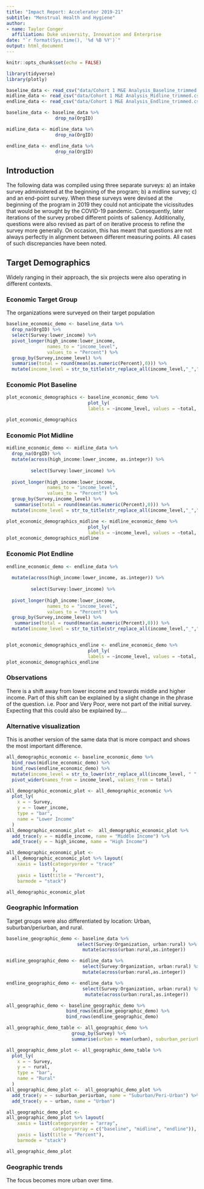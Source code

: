 ```yaml
---
title: "Impact Report: Accelerator 2019-21"
subtitle: "Menstrual Health and Hygiene"
author:
- name: Taylor Conger
  affiliation: Duke university, Innovation and Enterprise
date: "`r format(Sys.time(), '%d %B %Y')`"
output: html_document
---
```


```r
knitr::opts_chunk$set(echo = FALSE)
```


```r
library(tidyverse)
library(plotly)

```


```r
baseline_data <- read_csv("data/Cohort 1 M&E Analysis_Baseline_trimmed.csv", show_col_types = FALSE)
midline_data <- read_csv("data/Cohort 1 M&E Analysis_Midline_trimmed.csv", show_col_types = FALSE)
endline_data <- read_csv("data/Cohort 1 M&E Analysis_Endline_trimmed.csv", show_col_types = FALSE)
```

```r

baseline_data <- baseline_data %>% 
                  drop_na(OrgID)

midline_data <- midline_data %>% 
                  drop_na(OrgID)

endline_data <- endline_data %>% 
                  drop_na(OrgID)


```


## Introduction

The following data was compiled using three separate surveys: a) an intake survey administered at the beginning of the program; b) a midline survey; c) and an end-point survey. When these surveys were devised at the beginning of the program in 2019 they could not anticipate the vicissitudes that would be wrought by the COVID-19 pandemic. Consequently, later iterations of the survey probed different points of saliency. Additionally, questions were also revised as part of on iterative process to refine the survey more generally. On occasion, this has meant that questions are not always perfectly in alignment between different measuring points. All cases of such discrepancies have been noted.


## Target Demographics

Widely ranging in their approach, the six projects were also operating in different contexts. 

### Economic Target Group

The organizations were surveyed on their target population 

```r
baseline_economic_demo <- baseline_data %>%
  drop_na(OrgID) %>%
  select(Survey:lower_income) %>%
  pivot_longer(high_income:lower_income,
               names_to = "income_level",
               values_to = "Percent") %>%
  group_by(Survey,income_level) %>%
  summarise(total = round(mean(as.numeric(Percent),0))) %>% 
  mutate(income_level = str_to_title(str_replace_all(income_level,"_"," ")))
```

### Economic Plot Baseline

```r

plot_economic_demographics <- baseline_economic_demo %>% 
                              plot_ly(
                              labels = ~income_level, values = ~total, type = 'pie')

plot_economic_demographics

```


### Economic Plot Midline

```r
midline_economic_demo <- midline_data %>%
  drop_na(OrgID) %>%
  mutate(across(high_income:lower_income, as.integer)) %>% 
  
         select(Survey:lower_income) %>%
  
  pivot_longer(high_income:lower_income,
               names_to = "income_level",
               values_to = "Percent") %>%
  group_by(Survey,income_level) %>%
   summarise(total = round(mean(as.numeric(Percent),0))) %>% 
  mutate(income_level = str_to_title(str_replace_all(income_level,"_"," ")))
```


```r

plot_economic_demographics_midline <- midline_economic_demo %>% 
                              plot_ly(
                              labels = ~income_level, values = ~total, type = 'pie')
plot_economic_demographics_midline

```

### Economic Plot Endline

```r
endline_economic_demo <- endline_data %>%
  
  mutate(across(high_income:lower_income, as.integer)) %>% 
  
         select(Survey:lower_income) %>%
  
  pivot_longer(high_income:lower_income,
               names_to = "income_level",
               values_to = "Percent") %>%
  group_by(Survey,income_level) %>%
   summarise(total = round(mean(as.numeric(Percent),0))) %>% 
  mutate(income_level = str_to_title(str_replace_all(income_level,"_"," ")))



```



```r
plot_economic_demographics_endline <- endline_economic_demo %>% 
                              plot_ly(
                              labels = ~income_level, values = ~total, type = 'pie')
plot_economic_demographics_endline
```

### Observations

There is a shift away from lower income and towards middle and higher income. Part of this shift can be explained by a slight change in the phrase of the question. i.e. Poor and Very Poor, were not part of the initial survey. Expecting that this could also be explained by....


### Alternative visualization

This is another version of the same data that is more compact and shows the most important difference.

```r
all_demographic_economic <- baseline_economic_demo %>%
  bind_rows(midline_economic_demo) %>%
  bind_rows(endline_economic_demo) %>%
  mutate(income_level = str_to_lower(str_replace_all(income_level, " ", "_"))) %>%
  pivot_wider(names_from = income_level, values_from = total)

all_demographic_economic_plot <- all_demographic_economic %>%
  plot_ly(
    x = ~ Survey,
    y = ~ lower_income,
    type = "bar",
    name = "Lower Income"
  )
all_demographic_economic_plot <-  all_demographic_economic_plot %>%
  add_trace(y = ~ middle_income, name = "Middle Income") %>%
  add_trace(y = ~ high_income, name = "High Income")

all_demographic_economic_plot <-
  all_demographic_economic_plot %>% layout(
    xaxis = list(categoryorder = "trace"
                 ),
    yaxis = list(title = "Percent"), 
    barmode = "stack")

all_demographic_economic_plot
```




### Geographic Information

Target groups were also differentiated by location: Urban, suburban/periurban, and rural.

```r
baseline_geographic_demo <- baseline_data %>%
                          select(Survey:Organization, urban:rural) %>% 
                            mutate(across(urban:rural,as.integer))

midline_geographic_demo <- midline_data %>% 
                            select(Survey:Organization, urban:rural) %>% 
                            mutate(across(urban:rural,as.integer))

endline_geographic_demo <- endline_data %>% 
                            select(Survey:Organization, urban:rural) %>% 
                             mutate(across(urban:rural,as.integer))

all_geographic_demo <- baseline_geographic_demo %>% 
                      bind_rows(midline_geographic_demo) %>% 
                      bind_rows(endline_geographic_demo)

all_geographic_demo_table <- all_geographic_demo %>% 
                        group_by(Survey) %>% 
                        summarise(urban = mean(urban), suburban_periurban = mean(suburban_periurban), rural = mean(rural))

```


```r

all_geographic_demo_plot <- all_geographic_demo_table %>%
  plot_ly(
    x = ~ Survey,
    y = ~ rural,
    type = "bar",
    name = "Rural"
  )
all_geographic_demo_plot <-  all_geographic_demo_plot %>%
  add_trace(y = ~ suburban_periurban, name = "Suburban/Peri-Urban") %>%
  add_trace(y = ~ urban, name = "Urban")

all_geographic_demo_plot <-
all_geographic_demo_plot %>% layout(
    xaxis = list(categoryorder = "array",
                 categoryarray = c("baseline", "midline", "endline")),
    yaxis = list(title = "Percent"), 
    barmode = "stack")

all_geographic_demo_plot


```

### Geographic trends

The focus becomes more urban over time.

